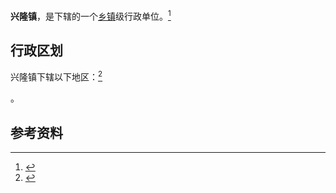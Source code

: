 {{中国乡级行政区|37/14/24/105/000}}

'''兴隆镇'''，是{{PRC admin/fullname|37/14/24/105/000|3}}下辖的一个[[乡镇|乡镇]]级行政单位。<ref>{{PRC admin/ref sgc|{{PRC admin/parent|37/14/24/105/000}}}}</ref>

== 行政区划 ==

兴隆镇下辖以下地区：<ref>{{PRC admin/ref sgc|37/14/24/105/000}}</ref>

{{PRC admin/children|37/14/24/105/000}}。

== 参考资料 ==

{{reflist}}

{{行政区划小作品}}
{{PRC admin/navcat|37/14/24/105/000}}